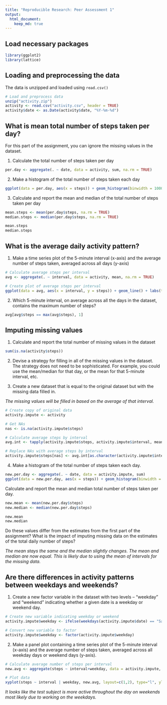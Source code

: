 ```yaml
---
title: "Reproducible Research: Peer Assessment 1"
output: 
  html_document:
    keep_md: true
---
```

## Load necessary packages
```r
library(ggplot2)
library(lattice)
```

## Loading and preprocessing the data
The data is unzipped and loaded using `read.csv()`    
```r
# Load and preprocess data
unzip("activity.zip")
activity <- read.csv("activity.csv", header = TRUE)
activity$date <- as.Date(activity$date, "%Y-%m-%d")
```



## What is mean total number of steps taken per day?
For this part of the assignment, you can ignore the missing values in the dataset.  

1. Calculate the total number of steps taken per day 
```r
per.day <- aggregate(. ~ date, data = activity, sum, na.rm = TRUE)
```


2. Make a histogram of the total number of steps taken each day  
```r
ggplot(data = per.day, aes(x = steps)) + geom_histogram(binwidth = 1000, color = "white") + labs(title = "Total Number of Steps Per Day", x = "Total Steps", y = "Frequency")
```


3. Calculate and report the mean and median of the total number of steps taken per day 
```r
mean.steps <- mean(per.day$steps, na.rm = TRUE)
median.steps <- median(per.day$steps, na.rm = TRUE)
```
```r
mean.steps
median.steps
```



## What is the average daily activity pattern?
1. Make a time series plot of the 5-minute interval (x-axis) and the average number of steps taken, averaged across all days (y-axis)  
```r
# Calculate average steps per interval
avg <- aggregate(. ~ interval, data = activity, mean, na.rm = TRUE)

# Create plot of average steps per interval
ggplot(data = avg, aes(x = interval, y = steps)) + geom_line() + labs(title = "Average Steps Per Interval", x = "Interval", y = "Steps")
```


2. Which 5-minute interval, on average across all the days in the dataset, contains the maximum number of steps?
```r
avg[avg$steps == max(avg$steps), 1]
```



## Imputing missing values
1. Calculate and report the total number of missing values in the dataset
```r
sum(is.na(activity$steps))
```

2. Devise a strategy for filling in all of the missing values in the dataset. The strategy does not need to be sophisticated. For example, you could use the mean/median for that day, or the mean for that 5-minute interval, etc. 

3. Create a new dataset that is equal to the original dataset but with the missing data filled in. 

*The missing values will be filled in based on the average of that interval.*

```r
# Create copy of original data
activity.impute <- activity

# Get NAs
nas <- is.na(activity.impute$steps)

# Calculate average steps by interval
avg.int <- tapply(activity.impute$steps, activity.impute$interval, mean, na.rm = TRUE)

# Replace NAs with average steps by interval
activity.impute$steps[nas] <- avg.int[as.character(activity.impute$interval[nas])]
```


4. Make a histogram of the total number of steps taken each day.
```r
new.per.day <- aggregate(. ~ date, data = activity.impute, sum)
ggplot(data = new.per.day, aes(x = steps)) + geom_histogram(binwidth = 1000, color = "white") + labs(title = "Total Number of Steps Per Day", x = "Total Steps", y = "Frequency")
```


Calculate and report the mean and median total number of steps taken per day.
```r
new.mean <- mean(new.per.day$steps)
new.median <- median(new.per.day$steps)
```

```r
new.mean
new.median
```

Do these values differ from the estimates from the first part of the assignment? What is the impact of imputing missing data on the estimates of the total daily number of steps?  
  
*The mean stays the same and the median slightly changes. The mean and median are now equal. This is likely due to using the mean of intervals for the missing data.* 



## Are there differences in activity patterns between weekdays and weekends?
1. Create a new factor variable in the dataset with two levels – “weekday” and “weekend” indicating whether a given date is a weekday or weekend day.
```r
# Create new variable indicating weekday or weekend
activity.impute$weekday <- ifelse(weekdays(activity.impute$date) == "Saturday" | weekdays(activity.impute$date) == "Sunday", "weekend", "weekday")

# Convert new variable to factor
activity.impute$weekday <- factor(activity.impute$weekday)
```


2. Make a panel plot containing a time series plot of the 5-minute interval (x-axis) and the average number of steps taken, averaged across all weekday days or weekend days (y-axis).
```r
# Calculate average number of steps per interval
new.avg <- aggregate(steps ~ interval+weekday, data = activity.impute, mean)

# Plot data
xyplot(steps ~ interval | weekday, new.avg, layout=c(1,2), type="l", ylab = "Number of Steps", xlab = "Interval")
```

*It looks like the test subject is more active throughout the day on weekends most likely due to working on the weekdays.*